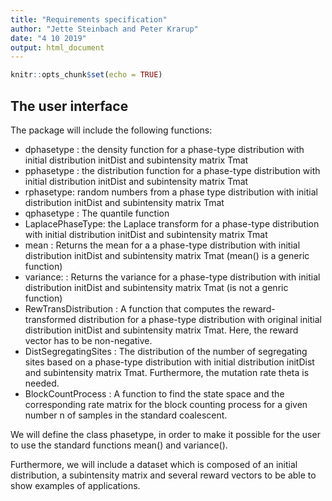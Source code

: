 ```yaml
---
title: "Requirements specification"
author: "Jette Steinbach and Peter Krarup"
date: "4 10 2019"
output: html_document
---
```


```r
knitr::opts_chunk$set(echo = TRUE)
```
## The user interface

The package will include the following functions:

* dphasetype : the density function for a phase-type distribution with initial distribution initDist and subintensity matrix Tmat
* pphasetype : the distribution function for a phase-type distribution with initial distribution initDist and subintensity matrix Tmat
* rphasetype: random numbers from a phase type distribution with initial distribution initDist and subintensity matrix Tmat
* qphasetype : The quantile function 
* LaplacePhaseType: the Laplace transform for a phase-type distribution with initial distribution initDist and subintensity matrix Tmat
* mean : Returns the mean for a a phase-type distribution with initial distribution initDist and subintensity matrix Tmat (mean() is a generic function)
* variance: : Returns the variance for a phase-type distribution with initial distribution initDist and subintensity matrix Tmat (is not a genric function)
* RewTransDistribution : A function that computes the reward-transformed distribution for a phase-type distribution with original initial distribution initDist and subintensity matrix Tmat. Here, the reward vector has to be non-negative.
* DistSegregatingSites : The distribution of the number of segregating sites based on a phase-type distribution with initial distribution initDist and subintensity matrix Tmat. Furthermore, the mutation rate theta is needed.
* BlockCountProcess : A function to find the state space and the corresponding rate matrix for the block counting process for a given number n of samples in the standard coalescent.


We will define the class phasetype, in order to make it possible for the user to use the standard functions mean() and variance().


Furthermore, we will include a dataset which is composed of an initial distribution, a subintensity matrix and several reward vectors to be able to show examples of applications.


